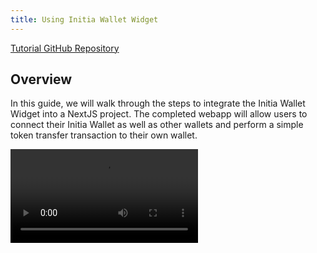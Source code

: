 ```yaml
---
title: Using Initia Wallet Widget
---
```


[Tutorial GitHub Repository](https://github.com/initia-labs/examples/tree/main/frontend/react-wallet-widget)

## Overview

In this guide, we will walk through the steps to integrate the Initia Wallet Widget into a NextJS project. The completed webapp will allow users to connect their Initia Wallet as well as other wallets and perform a simple token transfer transaction to their own wallet.

<Frame>
<video controls src="/videos/initia_wallet_widget/using_initia_wallet_widget.mp4" />
</Frame>

## Prerequisites

- [NodeJS](https://nodejs.org)
- [NextJS](https://nextjs.org)

## Project Setup

First, we need to create a new template directory for our NextJS project.

```sh
bunx create-next-app@latest initia-wallet-widget
```

Select "**Yes**" for all of the configuration prompts except for "Would you like to customize the default import alias".

Once the project is created, navigate into the project directory and install the dependencies. For this tutorial, we will need to use 3 libraries:

- `@initia/react-wallet-widget`: A React component that enables users to connect their Initia Wallet as well as other wallets.
- `@initia/initia.js`: A JavaScript library to interact with the Initia blockchain and minitias, including querying user balances and signing and sending transactions
- `@cosmjs/proto-signing`: A JavaScript library that allows us to sign encode Cosmos SDK messages for signing.

```sh
cd initia-wallet-widget
bun add @initia/react-wallet-widget @initia/initia.js @cosmjs/proto-signing
```

Once we have the project setup, we can start developing the frontend.

## Developing

### Adding the Wallet Widget Provider

First, we need to add the `WalletWidgetProvider` to our project. This will allow us to use the `useWallet` hook to interact with the wallet. To do so, we need to import the `WalletWidgetProvider` from `@initia/react-wallet-widget` and wrap the `children` component in `src/layout.tsx` with it.

```tsx src/layout.tsx
import type { Metadata } from 'next';
import { Inter } from 'next/font/google';
import './globals.css';
import { WalletWidgetProvider } from '@initia/react-wallet-widget'; // Import the WalletWidgetProvider

const inter = Inter({ subsets: ['latin'] });

export const metadata: Metadata = {
  title: 'Create Next App',
  description: 'Generated by create next app',
};

const chainId = 'initiation-1';

export default function RootLayout({
  children,
}: Readonly<{
  children: React.ReactNode;
}>) {
  return (
    <html lang="en">
      <body className={inter.className}>
        {/* Wrap the children component with the WalletWidgetProvider */}
        <WalletWidgetProvider chainId={chainId}>{children}</WalletWidgetProvider>
      </body>
    </html>
  );
}
```

We can change the `chainId` to any chain that is in the [initia-registry](https://github.com/initia-labs/initia-registry).

### Using the Wallet Widget

Once we have the `WalletWidgetProvider` in place, we can use the `useWallet` hook to interact with the wallet. We will do this by modifying `src/page.tsx`.

First, we declare `use client` at the top of the file and import the necessary libraries and hooks.

```tsx src/page.tsx
'use client';

import { useAddress, useWallet } from '@initia/react-wallet-widget';
import { MsgSend } from '@initia/initia.js';
import type { EncodeObject } from '@cosmjs/proto-signing';
import type { Msg } from '@initia/initia.js';
import { useState } from 'react';
```

- `useAddress`: A hook that returns the address of the connected wallet.
- `useWallet`: A hook that returns the wallet object.
- `MsgSend`: A message type that is used to send tokens from one wallet to another.
- `EncodeObject`: A type that is used to encode Cosmos SDK messages for signing.
- `Msg`: A type that is used to represent a Cosmos SDK message.
- `useState`: A hook that allows us to use state in our component.

Then, we need to create a function that will convert an array of messages of `Msg` type into an array of `EncodeObject` types.

```ts
const toEncodeObject = (msgs: Msg[]): EncodeObject[] => {
  return msgs.map((msg) => ({ typeUrl: msg.packAny().typeUrl, value: msg.toProto() }));
};
```

Finally, we will implement the Home component that will house our webapp functionality. We begin by declaring the states and variables we will need

```tsx src/page.tsx
const address = useAddress();
const { onboard, view, requestTx } = useWallet();
const [isLoading, setIsLoading] = useState(false);
const [transactionHash, setTransactionHash] = useState<string | null>(null);
```

- `address`: The address of the connected wallet.
- `onboard`: The wallet object.
- `view`: A function that allows us to view the wallet.
- `requestTx`: A function that allows us to request a transaction from the wallet.
- `isLoading`: A state variable that indicates whether the transaction is being requested.
- `transactionHash`: A state variable that stores the transaction hash.

Then, we implement a `send` function that will send a transaction to the wallet. The function will check if the wallet is connected, and if it is, it will request a transaction to send 1000000 `uinit` (1 INIT) from the wallet to itself.

```tsx src/page.tsx
const send = async () => {
  if (!address) return;
  setIsLoading(true);
  try {
    const msgs = [new MsgSend(address, address, '1000000uinit')];
    const hash = await requestTx({ messages: toEncodeObject(msgs), memo: 'Hello World' });
    setTransactionHash(hash);
    console.log(hash);
  } catch (error) {
    console.error('Transaction failed:', error);
  } finally {
    setIsLoading(false);
  }
};
```

Finally, we return the component that will be exposed to the user. The example component below renders a simple user interface for wallet interaction:
- If no wallet is connected, it displays a "Connect" button.
- Once connected, it shows the user's address and a "Send 1 INIT" button.
- The send button triggers a transaction sending 1 INIT to the user's own address.
- After a successful transaction, it displays the transaction hash with a link to the block explorer.

```tsx src/page.tsx
return (
    <main className="flex min-h-screen flex-col items-center p-24 bg-white">
      <div className="z-10 max-w-5xl w-full items-center justify-start font-mono text-sm flex flex-col mb-auto">
        {address ? (
          <div className="flex flex-col space-y-4">
            <button
              onClick={view}
              className="bg-transparent text-black font-bold py-2 px-4 rounded border border-black h-[10vh] flex items-center justify-center"
            >
              {address}
            </button>
            <button
              onClick={send}
              disabled={isLoading}
              className="bg-transparent text-black font-bold py-2 px-4 rounded border border-black h-[10vh] flex items-center justify-center disabled:opacity-50"
            >
              {isLoading ? 'Sending...' : 'Send 1 INIT'}
            </button>
            {transactionHash && (
              <p className="text-green-600">
                Transaction successful:{' '}
                <a
                  href={`https://scan.initia.xyz/initiation-1/txs/${transactionHash}`}
                  target="_blank"
                  rel="noopener noreferrer"
                  className="underline"
                >
                  {transactionHash}
                </a>
              </p>
            )}
          </div>
        ) : (
          <button
            onClick={onboard}
            className="bg-transparent text-black font-bold py-2 px-4 rounded border border-black h-[10vh] flex items-center justify-center"
          >
            Connect
          </button>
        )}
      </div>
    </main>
);
```

The final `src/layout.tsx` and `src/page.tsx` file should look like the following:

<CodeGroup>
```tsx src/page.tsx
'use client';

import { useAddress, useWallet } from '@initia/react-wallet-widget';
import { MsgSend } from '@initia/initia.js';
import type { EncodeObject } from '@cosmjs/proto-signing';
import type { Msg } from '@initia/initia.js';
import { useState } from 'react';

const toEncodeObject = (msgs: Msg[]): EncodeObject[] => {
  return msgs.map((msg) => ({ typeUrl: msg.packAny().typeUrl, value: msg.toProto() }));
};

export default function Home() {
  const address = useAddress();
  const { onboard, view, requestTx } = useWallet();
  const [isLoading, setIsLoading] = useState(false);
  const [transactionHash, setTransactionHash] = useState<string | null>(null);

  const send = async () => {
    if (!address) return;
    setIsLoading(true);
    try {
      const msgs = [new MsgSend(address, address, '1000000uinit')];
      const hash = await requestTx({ messages: toEncodeObject(msgs), memo: 'Hello World' });
      setTransactionHash(hash);
      console.log(hash);
    } catch (error) {
      console.error('Transaction failed:', error);
    } finally {
      setIsLoading(false);
    }
  };

  return (
    <main className="flex min-h-screen flex-col items-center p-24 bg-white">
      <div className="z-10 max-w-5xl w-full items-center justify-start font-mono text-sm flex flex-col mb-auto">
        {address ? (
          <div className="flex flex-col space-y-4">
            <button
              onClick={view}
              className="bg-transparent text-black font-bold py-2 px-4 rounded border border-black h-[10vh] flex items-center justify-center"
            >
              {address}
            </button>
            <button
              onClick={send}
              disabled={isLoading}
              className="bg-transparent text-black font-bold py-2 px-4 rounded border border-black h-[10vh] flex items-center justify-center disabled:opacity-50"
            >
              {isLoading ? 'Sending...' : 'Send 1 INIT'}
            </button>
            {transactionHash && (
              <p className="text-green-600">
                Transaction successful:{' '}
                <a
                  href={`https://scan.initia.xyz/initiation-1/txs/${transactionHash}`}
                  target="_blank"
                  rel="noopener noreferrer"
                  className="underline"
                >
                  {transactionHash}
                </a>
              </p>
            )}
          </div>
        ) : (
          <button
            onClick={onboard}
            className="bg-transparent text-black font-bold py-2 px-4 rounded border border-black h-[10vh] flex items-center justify-center"
          >
            Connect
          </button>
        )}
      </div>
    </main>
  );
}
```
```tsx src/layout.tsx
import type { Metadata } from 'next';
import { Inter } from 'next/font/google';
import './globals.css';
import { WalletWidgetProvider } from '@initia/react-wallet-widget';

const inter = Inter({ subsets: ['latin'] });

export const metadata: Metadata = {
  title: 'Create Next App',
  description: 'Generated by create next app',
};

export default function RootLayout({
  children,
}: Readonly<{
  children: React.ReactNode;
}>) {
  return (
    <html lang="en">
      <body className={inter.className}>
        <WalletWidgetProvider chainId="initiation-1">{children}</WalletWidgetProvider>
      </body>
    </html>
  );
}
```
</CodeGroup>

You can then run the project with `bun run dev` and navigate to `http://localhost:3000` to see the project in action. If everything is working correctly, you should see a an interface similar to the following:

<Frame>
![Initia Wallet Widget](/images/wallet-widget/wallet_widget_connect.png)
</Frame>

Clicking on "Connect" will open the wallet selector


<Frame>
![Initia Wallet Widget](/images/wallet-widget/wallet_widget_wallets.png)
</Frame>

Once a wallet is connected, clicking on "Send 1 INIT" will send a transaction to the wallet.

<Frame>
![Initia Wallet Widget](/images/wallet-widget/wallet_widget_connected.png)
</Frame>

Once the transaction is sent, the transaction hash will be displayed in the interface.

<Frame>
![Initia Wallet Widget](/images/wallet-widget/wallet_widget_success.png)
</Frame>

And that's it! You have successfully integrated the Initia Wallet Widget into your NextJS project. You can further extend this example in various ways, such as:

- Showing the user's INIT balance when the wallet is connected.
- Preventing the user from sending transactions if they do not have enough INIT balance.
- Allowing users to specify the amount of INIT to send and the destination address

and more.